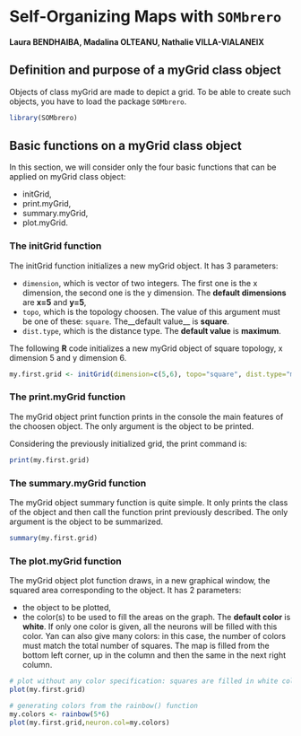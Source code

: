 <!--
%\VignetteEngine{knitr}
%\VignetteIndexEntry{A basic vignettes on grids in SOMbrero}
-->

# Self-Organizing Maps with ```SOMbrero```

#### Laura BENDHAIBA, Madalina OLTEANU, Nathalie VILLA-VIALANEIX

## Definition and purpose of a myGrid class object

Objects of class myGrid are made to depict a grid. To be able to create such 
objects, you have to load the package ```SOMbrero```.

```r
library(SOMbrero)
```

## Basic functions on a myGrid class object

In this section, we will consider only the four basic functions that can be 
applied on myGrid class object:

* initGrid,
* print.myGrid,
* summary.myGrid,
* plot.myGrid.

### The initGrid function

The initGrid function initializes a new myGrid object. It has 3 parameters:

* ```dimension```, which is vector of two integers. The first one is the x
dimension, the second one is the y dimension. The __default dimensions__ are
__x=5__ and  __y=5__,
* ```topo```, which is the topology choosen. The value of this argument must be
one of  these: ```square```. The__default value__ is __square__.
* ```dist.type```, which is the distance type. The __default value__ is 
__maximum__.

The following **R** code initializes a new myGrid object of square topology, x 
dimension 5 and y dimension 6.

```r
my.first.grid <- initGrid(dimension=c(5,6), topo="square", dist.type="maximum")
```

### The print.myGrid function

The myGrid object print function prints in the console the main features of the 
choosen object. The only argument is the object to be printed.

Considering the previously initialized grid, the print command is:

```r
print(my.first.grid)
```

### The summary.myGrid function

The myGrid object summary function is quite simple. It only prints the class of 
the object and then call the function print previously described. The only 
argument is the object to be summarized.

```r
summary(my.first.grid)
```

### The plot.myGrid function

The myGrid object plot function draws, in a new graphical window, the squared 
area corresponding to the object. It has 2 parameters:

* the object to be plotted,
* the color(s) to be used to fill the areas on the graph. The __default color__ 
is __white__. If only one color is given, all the neurons will be filled with 
this color. Yan can also give many colors: in this case, the number of colors 
must match the total number of squares. The map is filled from the bottom left
corner, up in the column and then the same in the next right column.

```r
# plot without any color specification: squares are filled in white color
plot(my.first.grid)

# generating colors from the rainbow() function
my.colors <- rainbow(5*6)
plot(my.first.grid,neuron.col=my.colors)
```

